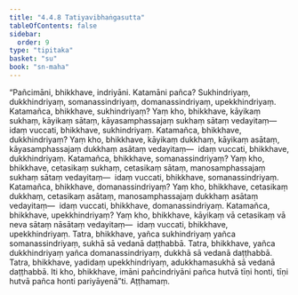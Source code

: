 ```yaml
---
title: "4.4.8 Tatiyavibhaṅgasutta"
tableOfContents: false
sidebar:
  order: 9
type: "tipitaka"
basket: "su"
book: "sn-maha"
---
```



<DynamicBreadcrumb />

<Division number="508" book="sn-maha" bookNo="14" page="186">

<Paragraph number="1112" book="sn-maha">
“Pañcimāni, bhikkhave, indriyāni. Katamāni pañca? Sukhindriyaṃ, dukkhindriyaṃ, somanassindriyaṃ, domanassindriyaṃ, upekkhindriyaṃ.
</Paragraph>

<Paragraph number="1113" book="sn-maha">
Katamañca, bhikkhave, sukhindriyaṃ? Yaṃ kho, bhikkhave, kāyikaṃ sukhaṃ, kāyikaṃ sātaṃ, kāyasamphassajaṃ sukhaṃ sātaṃ vedayitaṃ—  idaṃ vuccati, bhikkhave, sukhindriyaṃ.
</Paragraph>

<Paragraph number="1114" book="sn-maha">
Katamañca, bhikkhave, dukkhindriyaṃ? Yaṃ kho, bhikkhave, kāyikaṃ dukkhaṃ, kāyikaṃ asātaṃ, kāyasamphassajaṃ dukkhaṃ asātaṃ vedayitaṃ—  idaṃ vuccati, bhikkhave, dukkhindriyaṃ.
</Paragraph>

<Paragraph number="1115" book="sn-maha">
Katamañca, bhikkhave, somanassindriyaṃ? Yaṃ kho, bhikkhave, cetasikaṃ sukhaṃ, cetasikaṃ sātaṃ, manosamphassajaṃ sukhaṃ sātaṃ vedayitaṃ—  idaṃ vuccati, bhikkhave, somanassindriyaṃ.
</Paragraph>

<Paragraph number="1116" book="sn-maha">
Katamañca, bhikkhave, domanassindriyaṃ? Yaṃ kho, bhikkhave, cetasikaṃ dukkhaṃ, cetasikaṃ asātaṃ, manosamphassajaṃ dukkhaṃ asātaṃ vedayitaṃ—  idaṃ vuccati, bhikkhave, domanassindriyaṃ.
</Paragraph>

<Paragraph number="1117" book="sn-maha">
Katamañca, bhikkhave, upekkhindriyaṃ? Yaṃ kho, bhikkhave, kāyikaṃ vā cetasikaṃ vā neva sātaṃ nāsātaṃ vedayitaṃ—  idaṃ vuccati, bhikkhave, upekkhindriyaṃ.
</Paragraph>

<Paragraph number="1118" book="sn-maha">
Tatra, bhikkhave, yañca sukhindriyaṃ yañca somanassindriyaṃ, sukhā sā vedanā daṭṭhabbā. Tatra, bhikkhave, yañca dukkhindriyaṃ yañca domanassindriyaṃ, dukkhā sā vedanā daṭṭhabbā. Tatra, bhikkhave, yadidaṃ upekkhindriyaṃ, adukkhamasukhā sā vedanā daṭṭhabbā. Iti kho, bhikkhave, imāni pañcindriyāni pañca hutvā tīṇi honti, tīṇi hutvā pañca honti pariyāyenā”ti.

</Paragraph>
</Division>

<Paragraph number="1119" type="center" book="sn-maha">
Aṭṭhamaṃ.
</Paragraph>